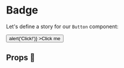

<Meta title='Button' component={Button} />

# Badge

Let's define a story for our `Button` component:

<Preview>
    <Button 
      type='primary' 
      className='btn'
      onClick={() => alert('Click!')}
    >Click me</Button>
</Preview>

## Props 🔧

<Props of={Button} />